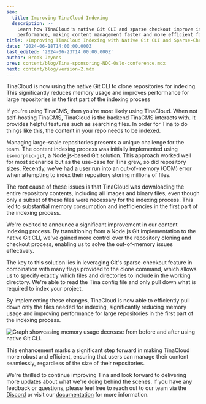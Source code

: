 ```yaml
---
seo:
  title: Improving TinaCloud Indexing
  description: >-
    Learn how TinaCloud's native Git CLI and sparse checkout improve indexing
    performance, making content management faster and more efficient for devs.
title: ⚡Improving TinaCloud Indexing with Native Git CLI and Sparse-Checkout
date: '2024-06-18T14:00:00.000Z'
last_edited: '2024-06-23T14:00:00.000Z'
author: Brook Jeynes
prev: content/blog/Tina-sponsoring-NDC-Oslo-conference.mdx
next: content/blog/version-2.mdx
---
```


TinaCloud is now using the native Git CLI to clone repositories for indexing. This significantly reduces memory usage and improves performance for large repositories in the first part of the indexing process

If you're using TinaCMS, then you're most likely using TinaCloud. When not self-hosting TinaCMS, TinaCloud is the backend TinaCMS interacts with. It provides helpful features such as searching files. In order for Tina to do things like this, the content in your repo needs to be indexed.

Managing large-scale repositories presents a unique challenge for the team. The content indexing process was initially implemented using `isomorphic-git`, a Node.js-based Git solution. This approach worked well for most scenarios but as the use-case for Tina grew, so did repository sizes. Recently, we've had a user run into an out-of-memory (OOM) error when attempting to index their repository storing millions of files.

The root cause of these issues is that TinaCloud was downloading the entire repository contents, including all images and binary files, even though only a subset of these files were necessary for the indexing process. This led to substantial memory consumption and inefficiencies in the first part of the indexing process.

We're excited to announce a significant improvement in our content indexing process. By transitioning from a Node.js Git implementation to the native Git CLI, we've gained more control over the repository cloning and checkout process, enabling us to solve the out-of-memory issues effectively.

The key to this solution lies in leveraging Git's sparse-checkout feature in combination with many flags provided to the clone command, which allows us to specify exactly which files and directories to include in the working directory. We're able to read the Tina config file and only pull down what is required to index your project.

By implementing these changes, TinaCloud is now able to efficiently pull down only the files needed for indexing, significantly reducing memory usage and improving performance for large repositories in the first part of the indexing process.

![Graph showcasing memory usage decrease from before and after using native Git CLI.](/img/blog/Improving-TinaCloud-Indexing-with-Native-Git-CLI-and-Sparse-Checkout/chart-native-git_dn9gbf.png "When indexing a 1.9GB repository with content and images, the memory usage decreased from 7.9GB with the old implementation to 883MB for the new one.")

This enhancement marks a significant step forward in making TinaCloud more robust and efficient, ensuring that users can manage their content seamlessly, regardless of the size of their repositories.

We're thrilled to continue improving Tina and look forward to delivering more updates about what we're doing behind the scenes. If you have any feedback or questions, please feel free to reach out to our team via the [Discord](https://discord.com/invite/zumN63Ybpf) or visit our [documentation](https://tinacms.org/docs) for more information.
